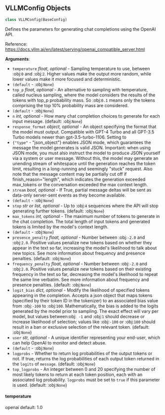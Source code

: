 <a id="camel.configs.vllm_config"></a>

<a id="camel.configs.vllm_config.VLLMConfig"></a>

## VLLMConfig Objects

```python
class VLLMConfig(BaseConfig)
```

Defines the parameters for generating chat completions using the
OpenAI API.

Reference: https://docs.vllm.ai/en/latest/serving/openai_compatible_server.html

**Arguments**:

- `temperature` _float, optional_ - Sampling temperature to use, between
  :obj:`0` and :obj:`2`. Higher values make the output more random,
  while lower values make it more focused and deterministic.
- `(default` - :obj:`None`)
- `top_p` _float, optional_ - An alternative to sampling with temperature,
  called nucleus sampling, where the model considers the results of
  the tokens with top_p probability mass. So :obj:`0.1` means only
  the tokens comprising the top 10% probability mass are considered.
- `(default` - :obj:`None`)
- `n` _int, optional_ - How many chat completion choices to generate for
  each input message. (default: :obj:`None`)
- `response_format` _object, optional_ - An object specifying the format
  that the model must output. Compatible with GPT-4 Turbo and all
  GPT-3.5 Turbo models newer than gpt-3.5-turbo-1106. Setting to
- `{"type"` - "json_object"} enables JSON mode, which guarantees the
  message the model generates is valid JSON. Important: when using
  JSON mode, you must also instruct the model to produce JSON
  yourself via a system or user message. Without this, the model
  may generate an unending stream of whitespace until the generation
  reaches the token limit, resulting in a long-running and seemingly
  "stuck" request. Also note that the message content may be
  partially cut off if finish_reason="length", which indicates the
  generation exceeded max_tokens or the conversation exceeded the
  max context length.
- `stream` _bool, optional_ - If True, partial message deltas will be sent
  as data-only server-sent events as they become available.
- `(default` - :obj:`None`)
- `stop` _str or list, optional_ - Up to :obj:`4` sequences where the API
  will stop generating further tokens. (default: :obj:`None`)
- `max_tokens` _int, optional_ - The maximum number of tokens to generate
  in the chat completion. The total length of input tokens and
  generated tokens is limited by the model's context length.
- `(default` - :obj:`None`)
- `presence_penalty` _float, optional_ - Number between :obj:`-2.0` and
  :obj:`2.0`. Positive values penalize new tokens based on whether
  they appear in the text so far, increasing the model's likelihood
  to talk about new topics. See more information about frequency and
  presence penalties. (default: :obj:`None`)
- `frequency_penalty` _float, optional_ - Number between :obj:`-2.0` and
  :obj:`2.0`. Positive values penalize new tokens based on their
  existing frequency in the text so far, decreasing the model's
  likelihood to repeat the same line verbatim. See more information
  about frequency and presence penalties. (default: :obj:`None`)
- `logit_bias` _dict, optional_ - Modify the likelihood of specified tokens
  appearing in the completion. Accepts a json object that maps tokens
  (specified by their token ID in the tokenizer) to an associated
  bias value from :obj:`-100` to :obj:`100`. Mathematically, the bias
  is added to the logits generated by the model prior to sampling.
  The exact effect will vary per model, but values between:obj:` -1`
  and :obj:`1` should decrease or increase likelihood of selection;
  values like :obj:`-100` or :obj:`100` should result in a ban or
  exclusive selection of the relevant token. (default: :obj:`None`)
- `user` _str, optional_ - A unique identifier representing your end-user,
  which can help OpenAI to monitor and detect abuse.
- `(default` - :obj:`None`)
- `logprobs` - Whether to return log probabilities of the output tokens or
  not. If true, returns the log probabilities of each output token
  returned in the `logits` of `message`. (default: :obj:`None`)
- `top_logprobs` - An integer between 0 and 20 specifying the number of
  most likely tokens to return at each token position, each with an
  associated log probability. `logprobs` must be set to `true` if
  this parameter is used. (default: :obj:`None`)

<a id="camel.configs.vllm_config.VLLMConfig.temperature"></a>

#### temperature

openai default: 1.0

